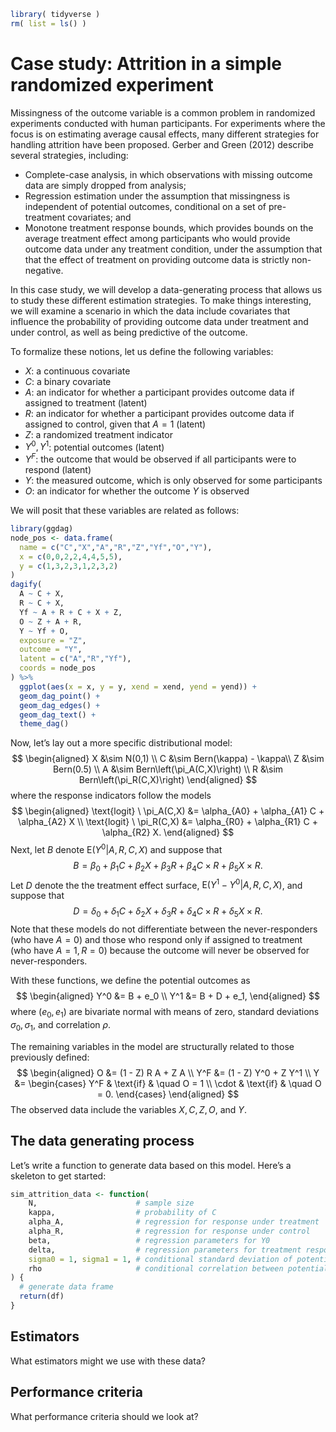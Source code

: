 ```r
library( tidyverse )
rm( list = ls() )
```



# Case study: Attrition in a simple randomized experiment

Missingness of the outcome variable is a common problem in randomized experiments conducted with human participants. For experiments where the focus is on estimating average causal effects, many different strategies for handling attrition have been proposed. Gerber and Green (2012) describe several strategies, including:

* Complete-case analysis, in which observations with missing outcome data are simply dropped from analysis;
* Regression estimation under the assumption that missingness is independent of potential outcomes, conditional on a set of pre-treatment covariates; and
* Monotone treatment response bounds, which provides bounds on the average treatment effect among participants who would provide outcome data under any treatment condition, under the assumption that that the effect of treatment on providing outcome data is strictly non-negative. 

In this case study, we will develop a data-generating process that allows us to study these different estimation strategies. To make things interesting, we will examine a scenario in which the data include covariates that influence the probability of providing outcome data under treatment and under control, as well as being predictive of the outcome. 

To formalize these notions, let us define the following variables:

- $X$: a continuous covariate
- $C$: a binary covariate
- $A$: an indicator for whether a participant provides outcome data if assigned to treatment (latent)
- $R$: an indicator for whether a participant provides outcome data if assigned to control, given that $A = 1$ (latent)
- $Z$: a randomized treatment indicator
- $Y^0, Y^1$: potential outcomes (latent)
- $Y^F$: the outcome that would be observed if all participants were to respond (latent)
- $Y$: the measured outcome, which is only observed for some participants
- $O$: an indicator for whether the outcome $Y$ is observed

We will posit that these variables are related as follows:
```r
library(ggdag)
node_pos <- data.frame(
  name = c("C","X","A","R","Z","Yf","O","Y"),
  x = c(0,0,2,2,4,4,5,5),
  y = c(1,3,2,3,1,2,3,2)
)
dagify(
  A ~ C + X,
  R ~ C + X,
  Yf ~ A + R + C + X + Z,
  O ~ Z + A + R,
  Y ~ Yf + O,
  exposure = "Z",
  outcome = "Y",
  latent = c("A","R","Yf"),
  coords = node_pos
) %>%
  ggplot(aes(x = x, y = y, xend = xend, yend = yend)) +
  geom_dag_point() +
  geom_dag_edges() +
  geom_dag_text() +
  theme_dag()
```

Now, let's lay out a more specific distributional model:
$$
\begin{aligned}
X &\sim N(0,1) \\
C &\sim Bern(\kappa) - \kappa\\
Z &\sim Bern(0.5) \\
A &\sim Bern\left(\pi_A(C,X)\right) \\
R &\sim Bern\left(\pi_R(C,X)\right)
\end{aligned}
$$
where the response indicators follow the models
$$
\begin{aligned}
\text{logit} \ \pi_A(C,X) &= \alpha_{A0} + \alpha_{A1} C + \alpha_{A2} X \\
\text{logit} \ \pi_R(C,X) &= \alpha_{R0} + \alpha_{R1} C + \alpha_{R2} X.
\end{aligned}
$$
Next, let $B$ denote $\text{E}(Y^0 | A, R, C, X)$ and suppose that 
$$
B = \beta_0 + \beta_1 C + \beta_2 X + \beta_3 R + \beta_4 C \times R + \beta_5 X \times R.
$$
Let $D$ denote the the treatment effect surface, $\text{E}(Y^1 - Y^0 | A, R, C, X)$, and suppose that 
$$
D = \delta_0 + \delta_1 C + \delta_2 X + \delta_3 R + \delta_4 C \times R + \delta_5 X \times R.
$$
Note that these models do not differentiate between the never-responders (who have $A = 0$) and those who respond only if assigned to treatment (who have $A = 1, R = 0$) because the outcome will never be observed for never-responders. 

With these functions, we define the potential outcomes as
$$
\begin{aligned}
Y^0 &= B + e_0 \\
Y^1 &= B + D + e_1,
\end{aligned}
$$
where $(e_0, e_1)$ are bivariate normal with means of zero, standard deviations $\sigma_0, \sigma_1$, and correlation $\rho$.

The remaining variables in the model are structurally related to those previously defined:
$$
\begin{aligned}
O &= (1 - Z) R A + Z A \\
Y^F &= (1 - Z) Y^0 + Z Y^1 \\
Y &= \begin{cases} Y^F & \text{if} & \quad O = 1 \\ \cdot & \text{if} & \quad O = 0. \end{cases}
\end{aligned}
$$
The observed data include the variables $X, C, Z, O$, and $Y$.

## The data generating process

Let's write a function to generate data based on this model. Here's a skeleton to get started:
```r
sim_attrition_data <- function(
    N,                      # sample size
    kappa,                  # probability of C
    alpha_A,                # regression for response under treatment
    alpha_R,                # regression for response under control
    beta,                   # regression parameters for Y0
    delta,                  # regression parameters for treatment response
    sigma0 = 1, sigma1 = 1, # conditional standard deviation of potential outcomes
    rho                     # conditional correlation between potential outcomes
) {
  # generate data frame
  return(df)
}

```

## Estimators

What estimators might we use with these data?

## Performance criteria

What performance criteria should we look at?